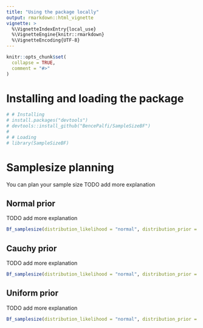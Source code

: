 ```yaml
---
title: "Using the package locally"
output: rmarkdown::html_vignette
vignette: >
  %\VignetteIndexEntry{local_use}
  %\VignetteEngine{knitr::rmarkdown}
  %\VignetteEncoding{UTF-8}
---
```


```r
knitr::opts_chunk$set(
  collapse = TRUE,
  comment = "#>"
)
```

# Installing and loading the package

```r
# # Installing
# install.packages("devtools")
# devtools::install_github("BencePalfi/SampleSizeBF")
# 
# # Loading
# library(SampleSizeBF)
```

# Samplesize planning

You can plan your sample size TODO add more explanation

## Normal prior

TODO add more explanation

```r
Bf_samplesize(distribution_likelihood = "normal", distribution_prior = "normal", sd_of_theory = 1.5, sd1 = 1.8, sd2 = NULL, tail = 1, threshold = 3, tpr = .8, n_start = 5, n_end = 1000, step = 1)
```

## Cauchy prior

TODO add more explanation

```r
Bf_samplesize(distribution_likelihood = "normal", distribution_prior = "cauchy", sd_of_theory = 1.5, sd1 = 1.8, sd2 = NULL, tail = 1, threshold = 3, tpr = .8, n_start = 5, n_end = 1000, step = 1)
```

## Uniform prior

TODO add more explanation

```r
Bf_samplesize(distribution_likelihood = "normal", distribution_prior = "uniform", sd_of_theory = 1.5, sd1 = 1.8, sd2 = NULL, tail = 1, threshold = 3, tpr = .8, n_start = 5, n_end = 1000, step = 1)
```


